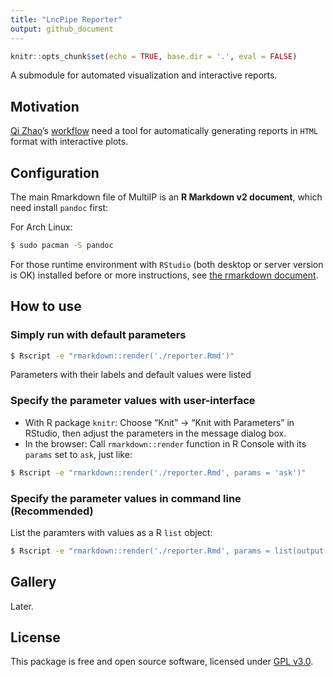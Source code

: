 ```yaml
---
title: "LncPipe Reporter"
output: github_document
---
```


```r
knitr::opts_chunk$set(echo = TRUE, base.dir = '.', eval = FALSE)
```

A submodule for automated visualization and interactive reports.

## Motivation

[Qi Zhao](https://github.com/likelet)'s [workflow](git.oschina.net/likelet/workflow) need a tool for automatically generating reports in `HTML` format with interactive plots.

## Configuration

The main Rmarkdown file of MultiIP is an **R Markdown v2 document**, which need install `pandoc` first:

For Arch Linux:

```bash
$ sudo pacman -S pandoc
```

For those runtime environment with `RStudio` (both desktop or server version is OK) installed before or more instructions, see [the rmarkdown document](https://github.com/rstudio/rmarkdown/blob/master/PANDOC.md).

## How to use

### Simply run with default parameters

```bash
$ Rscript -e "rmarkdown::render('./reporter.Rmd')"
```

Parameters with their labels and default values were listed 

### Specify the parameter values with user-interface

- With R package `knitr`: Choose "Knit" -> "Knit with Parameters" in RStudio, then adjust the parameters in the message dialog box.
- In the browser: Call `rmarkdown::render` function in R Console with its `params` set to `ask`, just like:

```bash
$ Rscript -e "rmarkdown::render('./reporter.Rmd', params = 'ask')"
```

### Specify the parameter values in command line (Recommended)

List the paramters with values as a R `list` object:

```bash
$ Rscript -e "rmarkdown::render('./reporter.Rmd', params = list(output = 'output.html'))"
```

## Gallery

Later.

## License

This package is free and open source software, licensed under [GPL v3.0](https://github.com/bioinformatist/multiIP/blob/master/LICENSE).